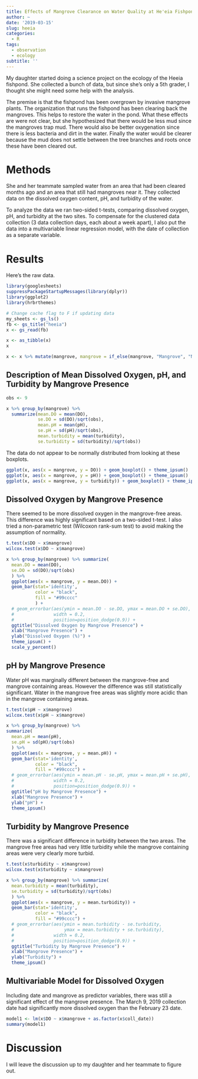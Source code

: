 ```yaml
---
title: Effects of Mangrove Clearance on Water Quality at He'eia Fishpond
author: ~
date: '2019-03-15'
slug: heeia
categories: 
  - R
tags: 
  - observation
  - ecology
subtitle: ''
---
```


My daughter started doing a science project on the ecology of the Heeia fishpond. She collected a bunch of data, but since she's only a 5th grader, I thought she might need some help with the analysis.

The premise is that the fishpond has been overgrown by invasive mangrove plants. The organization that runs the fishpond has been clearing back the mangroves. This helps to restore the water in the pond. What these effects are were not clear, but she hypothesized that there would be less mud since the mangroves trap mud. There would also be better oxygenation since there is less bacteria and dirt in the water. Finally the water would be clearer because the mud does not settle between the tree branches and roots once these have been cleared out.

# Methods
She and her teammate sampled water from an area that had been cleared months ago and an area that still had mangroves near it. They collected data on the dissolved oxygen content, pH, and turbidity of the water. 

To analyze the data we ran two-sided t-tests, comparing dissolved oxygen, pH, and turbidity at the two sites. To compensate for the clustered data collection (3 data collection days, each about a week apart), I also put the data into a multivariable linear regression model, with the date of collection as a separate variable. 

# Results
Here's the raw data.

```r
library(googlesheets)
suppressPackageStartupMessages(library(dplyr))
library(ggplot2)
library(hrbrthemes)
```

```r
# Change cache flag to F if updating data
my_sheets <- gs_ls()
fb <- gs_title("heeia")
x <- gs_read(fb)
```



```r
x <- as_tibble(x)
x

x <- x %>% mutate(mangrove, mangrove = if_else(mangrove, "Mangrove", "No Mangrove"))
```

## Description of Mean Dissolved Oxygen, pH, and Turbidity by Mangrove Presence
```r
obs <- 9

x %>% group_by(mangrove) %>% 
  summarize(mean.DO = mean(DO),
            se.DO = sd(DO)/sqrt(obs),
            mean.pH = mean(pH),
            se.pH = sd(pH)/sqrt(obs),
            mean.turbidity = mean(turbidity),
            se.turbidity = sd(turbidity)/sqrt(obs))

```

The data do not appear to be normally distributed from looking at these boxplots.
```r
ggplot(x, aes(x = mangrove, y = DO)) + geom_boxplot() + theme_ipsum()
ggplot(x, aes(x = mangrove, y = pH)) + geom_boxplot() + theme_ipsum()
ggplot(x, aes(x = mangrove, y = turbidity)) + geom_boxplot() + theme_ipsum()
```


## Dissolved Oxygen by Mangrove Presence
There seemed to be more dissolved oxygen in the mangrove-free areas. This difference was highly significant based on a two-sided t-test. I also tried a non-parametric test (Wilcoxon rank-sum test) to avoid making the assumption of normality. 

```r
t.test(x$DO ~ x$mangrove)
wilcox.test(x$DO ~ x$mangrove)
```

```r
x %>% group_by(mangrove) %>% summarize(
  mean.DO = mean(DO), 
  se.DO = sd(DO)/sqrt(obs)
  ) %>%   
  ggplot(aes(x = mangrove, y = mean.DO)) + 
  geom_bar(stat='identity',
           color = "black",
           fill = "#99cccc"
           ) +
  # geom_errorbar(aes(ymin = mean.DO - se.DO, ymax = mean.DO + se.DO),
  #               width = 0.2,
  #               position=position_dodge(0.9)) +
  ggtitle("Dissolved Oxygen by Mangrove Presence") +
  xlab("Mangrove Presence") +
  ylab("Dissolved Oxygen (%)") +
  theme_ipsum() +
  scale_y_percent()


```

## pH by Mangrove Presence
Water pH was marginally different between the mangrove-free and mangrove containing areas. However the difference was still statistically significant. Water in the mangrove free areas was slightly more acidic than in the mangrove containing areas.
```r
t.test(x$pH ~ x$mangrove)
wilcox.test(x$pH ~ x$mangrove)
```

```r
x %>% group_by(mangrove) %>% 
summarize(
  mean.pH = mean(pH), 
  se.pH = sd(pH)/sqrt(obs)
  ) %>%   
  ggplot(aes(x = mangrove, y = mean.pH)) + 
  geom_bar(stat='identity',
           color = "black",
           fill = "#99cccc") +
  # geom_errorbar(aes(ymin = mean.pH - se.pH, ymax = mean.pH + se.pH),
  #               width = 0.2,
  #               position=position_dodge(0.9)) +
  ggtitle("pH by Mangrove Presence") +
  xlab("Mangrove Presence") +
  ylab("pH") +
  theme_ipsum()

```

## Turbidity by Mangrove Presence
There was a significant difference in turbidity between the two areas. The mangrove free areas had very little turbidity while the mangrove containing areas were very clearly more turbid.

```r
t.test(x$turbidity ~ x$mangrove)
wilcox.test(x$turbidity ~ x$mangrove)
```

```r
x %>% group_by(mangrove) %>% summarize(
  mean.turbidity = mean(turbidity), 
  se.turbidity = sd(turbidity)/sqrt(obs)
  ) %>%   
  ggplot(aes(x = mangrove, y = mean.turbidity)) + 
  geom_bar(stat='identity',
           color = "black",
           fill = "#99cccc") +
  # geom_errorbar(aes(ymin = mean.turbidity - se.turbidity, 
  #                   ymax = mean.turbidity + se.turbidity),
  #               width = 0.2,
  #               position=position_dodge(0.9)) +
  ggtitle("Turbidity by Mangrove Presence") +
  xlab("Mangrove Presence") +
  ylab("Turbidity") +
  theme_ipsum()
```

## Multivariable Model for Dissolved Oxygen
Including date and mangrove as predictor variables, there was still a significant effect of the mangrove presence. The March 9, 2019 collection date had significantly more dissolved oxygen than the February 23 date.
```r
model1 <- lm(x$DO ~ x$mangrove + as.factor(x$coll_date))
summary(model1)
```

# Discussion
I will leave the discussion up to my daughter and her teammate to figure out.


